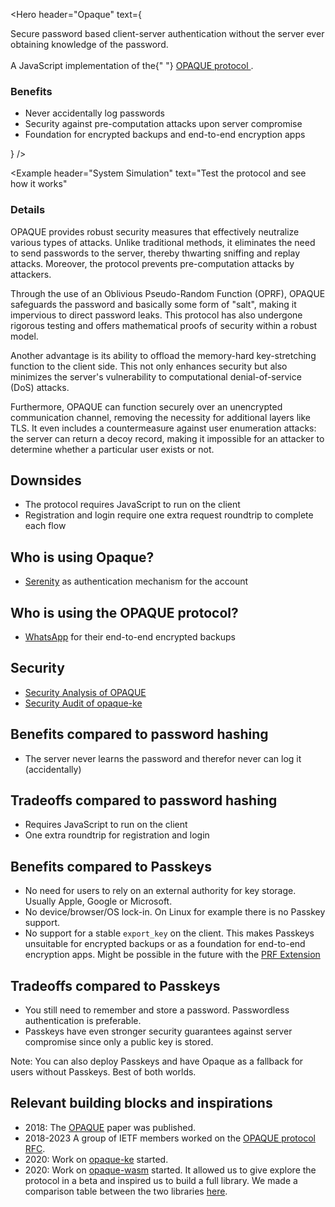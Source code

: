 
<Hero
  header="Opaque"
  text={
    <div>
      <div>
        Secure password based client-server authentication without the server
        ever obtaining knowledge of the password.
        <br />
        <br />
      </div>
      <div>
        A JavaScript implementation of the{" "}
        <a href="https://datatracker.ietf.org/doc/draft-irtf-cfrg-opaque/">
          OPAQUE protocol
        </a>
        .
      </div>
      <div>
      <h3>Benefits</h3>
      <ul>
        <li>Never accidentally log passwords</li>
        <li>Security against pre-computation attacks upon server compromise</li>
        <li>Foundation for encrypted backups and end-to-end encryption apps</li>
      </ul>
      </div>
    </div>

}
/>


<Example
  header="System Simulation"
  text="Test the protocol and see how it works"
>
  <InteractiveForm />
</Example>

<BlockWrapper>

### Details

OPAQUE provides robust security measures that effectively neutralize various types of attacks. Unlike traditional methods, it eliminates the need to send passwords to the server, thereby thwarting sniffing and replay attacks. Moreover, the protocol prevents pre-computation attacks by attackers.

Through the use of an Oblivious Pseudo-Random Function (OPRF), OPAQUE safeguards the password and basically some form of "salt", making it impervious to direct password leaks. This protocol has also undergone rigorous testing and offers mathematical proofs of security within a robust model.

Another advantage is its ability to offload the memory-hard key-stretching function to the client side. This not only enhances security but also minimizes the server's vulnerability to computational denial-of-service (DoS) attacks.

Furthermore, OPAQUE can function securely over an unencrypted communication channel, removing the necessity for additional layers like TLS. It even includes a countermeasure against user enumeration attacks: the server can return a decoy record, making it impossible for an attacker to determine whether a particular user exists or not.

</BlockWrapper>

<PageWrapper>

## Downsides

- The protocol requires JavaScript to run on the client
- Registration and login require one extra request roundtrip to complete each flow

## Who is using Opaque?

- [Serenity](https://github.com/serenity-kit/serenity) as authentication mechanism for the account

## Who is using the OPAQUE protocol?

- [WhatsApp](https://iacr.org/submit/files/slides/2023/rwc/rwc2023/IT_2/slides.pdf) for their end-to-end encrypted backups

## Security

- [Security Analysis of OPAQUE](https://eprint.iacr.org/2018/163.pdf)
- [Security Audit of opaque-ke](https://research.nccgroup.com/2021/12/13/public-report-whatsapp-opaque-ke-cryptographic-implementation-review/)

## Benefits compared to password hashing

- The server never learns the password and therefor never can log it (accidentally)

## Tradeoffs compared to password hashing

- Requires JavaScript to run on the client
- One extra roundtrip for registration and login

## Benefits compared to Passkeys

- No need for users to rely on an external authority for key storage. Usually Apple, Google or Microsoft.
- No device/browser/OS lock-in. On Linux for example there is no Passkey support.
- No support for a stable `export_key` on the client. This makes Passkeys unsuitable for encrypted backups or as a foundation for end-to-end encryption apps. Might be possible in the future with the [PRF Extension](https://w3c.github.io/webauthn/#prf-extension)

## Tradeoffs compared to Passkeys

- You still need to remember and store a password. Passwordless authentication is preferable.
- Passkeys have even stronger security guarantees against server compromise since only a public key is stored.

Note: You can also deploy Passkeys and have Opaque as a fallback for users without Passkeys. Best of both worlds.

## Relevant building blocks and inspirations

- 2018: The [OPAQUE](https://eprint.iacr.org/2018/163.pdf) paper was published.
- 2018-2023 A group of IETF members worked on the [OPAQUE protocol RFC](https://datatracker.ietf.org/doc/draft-irtf-cfrg-opaque/).
- 2020: Work on [opaque-ke](https://github.com/facebook/opaque-ke) started.
- 2020: Work on [opaque-wasm](https://github.com/marucjmar/opaque-wasm) started. It allowed us to give explore the protocol in a beta and inspired us to build a full library. We made a comparison table between the two libraries [here](/docs/faq#how-does-it-compare-to-opaque-wasm).

</PageWrapper>

